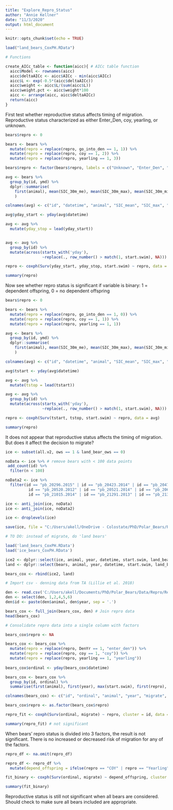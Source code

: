 ```yaml
---
title: "Explore_Repro_Status"
author: "Annie Kellner"
date: "11/3/2020"
output: html_document
---
```


```r
knitr::opts_chunk$set(echo = TRUE)

load("land_bears_CoxPH.RData")
```

```r

# Functions

create_AICc_table <- function(aicc){ # AICc table function
  aicc$Model <- rownames(aicc)
  aicc$deltaAICc <- aicc$AICc - min(aicc$AICc) 
  aicc$L <- exp(-0.5*(aicc$deltaAICc))
  aicc$weight <- aicc$L/(sum(aicc$L))
  aicc$weight.pct <- aicc$weight*100
  aicc <- arrange(aicc, aicc$deltaAICc)
  return(aicc)
}

```


First test whether reproductive status affects timing of migration. Reproductive status characterized as either Enter_Den, coy, yearling, or unknown.

```r

bears$repro <- 0

bears <- bears %>%
  mutate(repro = replace(repro, go_into_den == 1, 1)) %>%
  mutate(repro = replace(repro, coy == 1, 2)) %>%
  mutate(repro = replace(repro, yearling == 1, 3))

bears$repro <- factor(bears$repro, labels = c("Unknown", "Enter_Den", "COY", "Yearling"))

avg <- bears %>% 
  group_by(id, ymd) %>%
  dplyr::summarise(
    first(animal), mean(SIC_30m_me), mean(SIC_30m_max), mean(SIC_30m_min), mean(SICsq), mean(dist2land[,1]), max(start.swim), first(repro), max(Bonepile)
    )

colnames(avg) <- c("id", "datetime", "animal", "SIC_mean", "SIC_max", "SIC_min", "SICsq", "Dist2land", "start.swim", "repro", "Bonepile")

avg$yday_start <- yday(avg$datetime) 

avg <- avg %>%
  mutate(yday_stop = lead(yday_start))


avg <- avg %>%
  group_by(id) %>%
  mutate(across(starts_with('yday'),
                ~replace(., row_number() > match(1, start.swim), NA)))

repro <- coxph(Surv(yday_start, yday_stop, start.swim) ~ repro, data = avg)

summary(repro)
```

Now see whether repro status is significant if variable is binary: 1 = dependent offspring, 0 = no dependent offspring

```r

bears$repro <- 0

bears <- bears %>%
  mutate(repro = replace(repro, go_into_den == 1, 0)) %>%
  mutate(repro = replace(repro, coy == 1, 1)) %>%
  mutate(repro = replace(repro, yearling == 1, 1))

avg <- bears %>% 
  group_by(id, ymd) %>%
  dplyr::summarise(
    first(animal), mean(SIC_30m_me), mean(SIC_30m_max), mean(SIC_30m_min), mean(dist2land[,1]), max(start.swim), first(repro), max(Bonepile)
    )

colnames(avg) <- c("id", "datetime", "animal", "SIC_mean", "SIC_max", "SIC_min", "Dist2land", "start.swim", "repro", "Bonepile")

avg$tstart <- yday(avg$datetime) 

avg <- avg %>%
  mutate(tstop = lead(tstart))

avg <- avg %>%
  group_by(id) %>%
  mutate(across(starts_with('yday'),
                ~replace(., row_number() > match(1, start.swim), NA)))

repro <- coxph(Surv(tstart, tstop, start.swim) ~ repro, data = avg)

summary(repro)

```

It does not appear that reproductive status affects the timing of migration. But does it affect the decision to migrate?

```r

ice <- subset(all.v2, ows == 1 & land_bear_ows == 0)

noData <- ice %>% # remove bears with < 100 data points
 add_count(id) %>%
  filter(n < 100)

noData2 <- ice %>%
  filter(id == "pb_20296.2015" | id == "pb_20423.2014" | id == "pb_20474.2009" | id == "pb_20520.2013" |
          id == "pb_20520.2012" | id == "pb_20521.2014" | id == "pb_20694.2004" | id == "pb_20783.2005" | id == "pb_20845.2009" |id == "pb_20910.2009" | id == "pb_20965.2008" | id == "pb_20982.2008" | id == "pb_21015.2012" | 
          id == "pb_21015.2014" | id == "pb_21291.2013" | id == "pb_21307.2013" | id == "pb_21343.2015" | id == "pb_21402.2016" | id == "pb_21403.2016" | id == "pb_22299.2015" | id == "pb_22305.2015" | id == "pb_22318.2016" | id == "pb_32362.2015" | id == "pb_32608.2008" | id == "pb_32921.2016")  # all bears with < 2 mos data after visual inspection 11/21/20

ice <- anti_join(ice, noData)
ice <- anti_join(ice, noData2)

ice <- droplevels(ice)

save(ice, file = "C:/Users/akell/OneDrive - Colostate/PhD/Polar_Bears/Repos/ch1_landing/ice_bears_CoxPH.RData")

```



```r

# TO DO: instead of migrate, do 'land bears' 

load('land_bears_CoxPH.RData')
load('ice_bears_CoxPH.RData')

ice2 <- dplyr::select(ice, animal, year, datetime, start.swim, land_bear)
land <- dplyr::select(bears, animal, year, datetime, start.swim, land_bear)

bears_cox <- rbind(ice2, land)

# Import csv - denning data from TA (Lillie et al. 2018)

den <- read.csv('C:/Users/akell/Documents/PhD/Polar_Bears/Data/Repro/Repro.csv')
den <- select(den, 1,2,4,5,6)
den$id <- paste(den$animal, den$year, sep = '.')

bears_cox <- full_join(bears_cox, den) # Join repro data
head(bears_cox)

# Consolidate repro data into a single column with factors

bears_cox$repro <- NA

bears_cox <- bears_cox %>%
  mutate(repro = replace(repro, DenYr == 1, "enter_den")) %>%
  mutate(repro = replace(repro, coy == 1, "coy")) %>%
  mutate(repro = replace(repro, yearling == 1, "yearling"))
  
bears_cox$ordinal <- yday(bears_cox$datetime)

bears_cox <- bears_cox %>%
  group_by(id, ordinal) %>%
  summarise(first(animal), first(year), max(start.swim), first(repro), max(land_bear))

colnames(bears_cox) <- c("id", "ordinal", "animal", "year", "migrate", "repro", "land_bear")

bears_cox$repro <- as.factor(bears_cox$repro)

repro_fit <- coxph(Surv(ordinal, migrate) ~ repro, cluster = id, data = bears_cox)

summary(repro_fit) # not significant

```

When bears' repro status is divided into 3 factors, the result is not significant. There is no increased or decreased risk of migration for any of the factors.

```r

repro_df <- na.omit(repro_df)

repro_df <- repro_df %>%
  mutate(depend_offspring = ifelse(repro == "COY" | repro == "Yearling", 1, 0))

fit_binary <- coxph(Surv(ordinal, migrate) ~ depend_offspring, cluster = id, data = repro_df)

summary(fit_binary)

```

Reproductive status is still not significant when all bears are considered. Should check to make sure all bears included are appropriate.  

